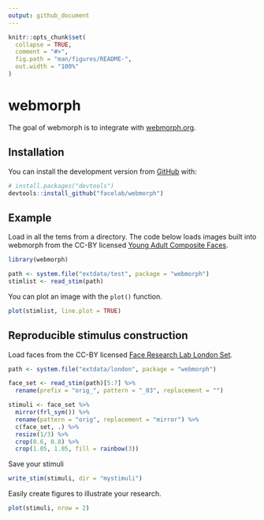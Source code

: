 ```yaml
---
output: github_document
---
```


<!-- README.md is generated from README.Rmd. Please edit that file -->

```r
knitr::opts_chunk$set(
  collapse = TRUE,
  comment = "#>",
  fig.path = "man/figures/README-",
  out.width = "100%"
)
```

# webmorph

<!-- badges: start -->
<!-- badges: end -->

The goal of webmorph is to integrate with [webmorph.org](https://webmorph.org).

## Installation

You can install the development version from [GitHub](https://github.com/) with:

``` r
# install.packages("devtools")
devtools::install_github("facelab/webmorph")
```
## Example

Load in all the tems from a directory. The code below loads images built into webmorph from the CC-BY licensed [Young Adult Composite Faces](https://doi.org/10.6084/m9.figshare.4055130.v1).

```r
library(webmorph)

path <- system.file("extdata/test", package = "webmorph")
stimlist <- read_stim(path)
```

You can plot an image with the `plot()` function.

```r
plot(stimlist, line.plot = TRUE)
```

## Reproducible stimulus construction

Load faces from the CC-BY licensed [Face Research Lab London Set](https://doi.org/10.6084/m9.figshare.5047666.v3).

```r
path <- system.file("extdata/london", package = "webmorph")

face_set <- read_stim(path)[5:7] %>%
  rename(prefix = "orig_", pattern = "_03", replacement = "")

stimuli <- face_set %>%
  mirror(frl_sym()) %>%
  rename(pattern = "orig", replacement = "mirror") %>%
  c(face_set, .) %>%
  resize(1/3) %>%
  crop(0.6, 0.8) %>%
  crop(1.05, 1.05, fill = rainbow(3)) 
```

Save your stimuli

```r
write_stim(stimuli, dir = "mystimuli")
```


Easily create figures to illustrate your research.

```r
plot(stimuli, nrow = 2)
```

